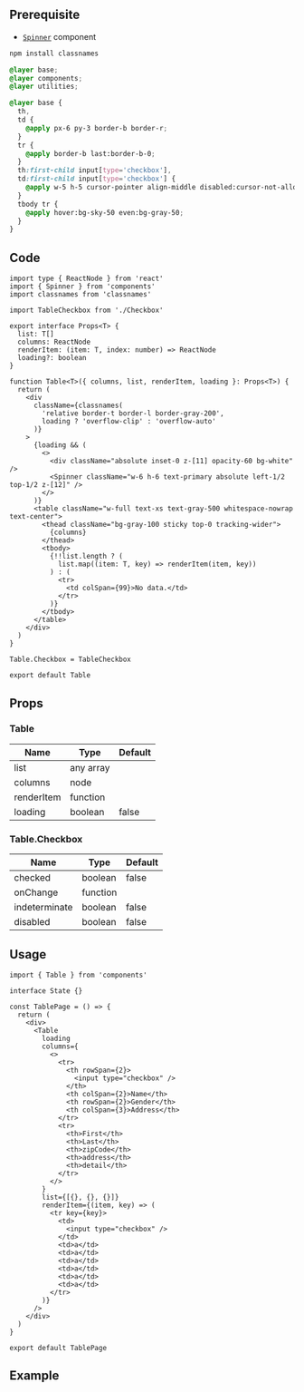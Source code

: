 
## Prerequisite

- [`Spinner`](/docs/components/Spinner) component

```bash npm2yarn
npm install classnames
```

```css title="root file style.css"
@layer base;
@layer components;
@layer utilities;

@layer base {
  th,
  td {
    @apply px-6 py-3 border-b border-r;
  }
  tr {
    @apply border-b last:border-b-0;
  }
  th:first-child input[type='checkbox'],
  td:first-child input[type='checkbox'] {
    @apply w-5 h-5 cursor-pointer align-middle disabled:cursor-not-allowed;
  }
  tbody tr {
    @apply hover:bg-sky-50 even:bg-gray-50;
  }
}
```

## Code

```tsx title="containers/Table/index.tsx"
import type { ReactNode } from 'react'
import { Spinner } from 'components'
import classnames from 'classnames'

import TableCheckbox from './Checkbox'

export interface Props<T> {
  list: T[]
  columns: ReactNode
  renderItem: (item: T, index: number) => ReactNode
  loading?: boolean
}

function Table<T>({ columns, list, renderItem, loading }: Props<T>) {
  return (
    <div
      className={classnames(
        'relative border-t border-l border-gray-200',
        loading ? 'overflow-clip' : 'overflow-auto'
      )}
    >
      {loading && (
        <>
          <div className="absolute inset-0 z-[11] opacity-60 bg-white" />
          <Spinner className="w-6 h-6 text-primary absolute left-1/2 top-1/2 z-[12]" />
        </>
      )}
      <table className="w-full text-xs text-gray-500 whitespace-nowrap text-center">
        <thead className="bg-gray-100 sticky top-0 tracking-wider">
          {columns}
        </thead>
        <tbody>
          {!!list.length ? (
            list.map((item: T, key) => renderItem(item, key))
          ) : (
            <tr>
              <td colSpan={99}>No data.</td>
            </tr>
          )}
        </tbody>
      </table>
    </div>
  )
}

Table.Checkbox = TableCheckbox

export default Table
```

## Props

### Table

| Name                  | Type      | Default |
| --------------------- | --------- | ------- |
| list<Required/>       | any array |         |
| columns<Required/>    | node      |         |
| renderItem<Required/> | function  |         |
| loading               | boolean   | false   |

### Table.Checkbox

| Name                | Type     | Default |
| ------------------- | -------- | ------- |
| checked<Required/>  | boolean  | false   |
| onChange<Required/> | function |         |
| indeterminate       | boolean  | false   |
| disabled            | boolean  | false   |

## Usage

```tsx
import { Table } from 'components'

interface State {}

const TablePage = () => {
  return (
    <div>
      <Table
        loading
        columns={
          <>
            <tr>
              <th rowSpan={2}>
                <input type="checkbox" />
              </th>
              <th colSpan={2}>Name</th>
              <th rowSpan={2}>Gender</th>
              <th colSpan={3}>Address</th>
            </tr>
            <tr>
              <th>First</th>
              <th>Last</th>
              <th>zipCode</th>
              <th>address</th>
              <th>detail</th>
            </tr>
          </>
        }
        list={[{}, {}, {}]}
        renderItem={(item, key) => (
          <tr key={key}>
            <td>
              <input type="checkbox" />
            </td>
            <td>a</td>
            <td>a</td>
            <td>a</td>
            <td>a</td>
            <td>a</td>
            <td>a</td>
          </tr>
        )}
      />
    </div>
  )
}

export default TablePage
```

## Example

<Codesandbox name="table" />
